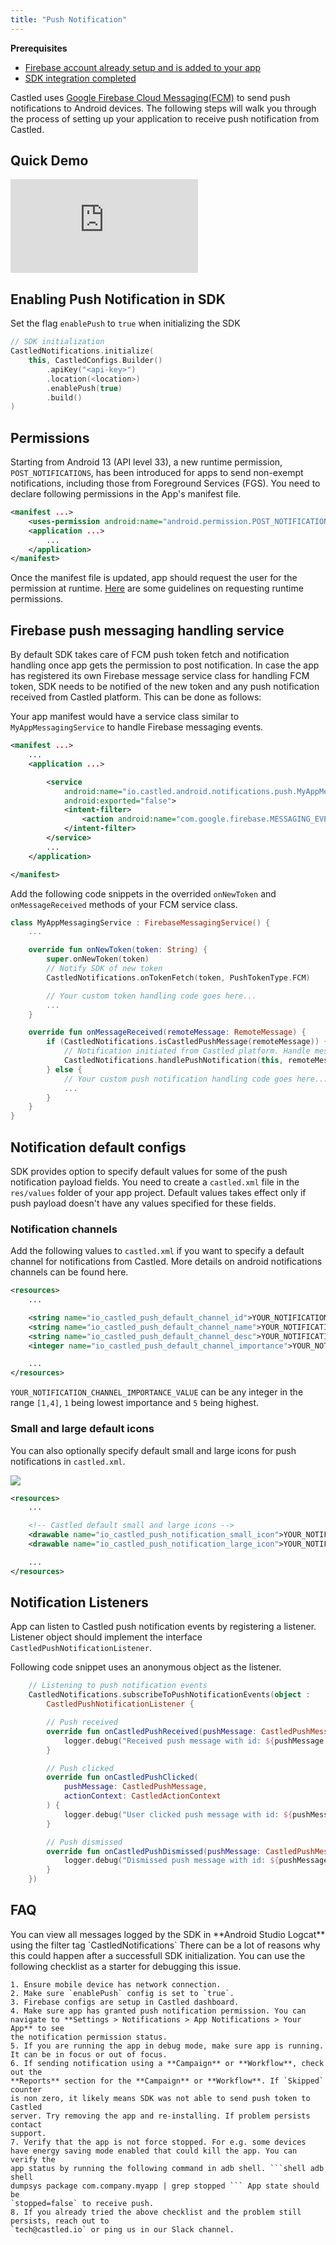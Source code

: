 ```yaml
---
title: "Push Notification"
---
```


<Info>

**Prerequisites**

- [Firebase account already setup and is added to your app](/developer-resources/sdk-integration/android/fcm-private-key-setup)
- [SDK integration completed](/developer-resources/sdk-integration/android/getting-started)

</Info>

Castled uses [Google Firebase Cloud Messaging(FCM)](https://firebase.google.com/docs/cloud-messaging) to send push notifications to Android devices. The following steps will walk you through the process of setting up your application
to receive push notification from Castled.

## Quick Demo

<Frame>
  <div style={{ paddingBottom: "64.98194945848375%" }}>
    <iframe
      src="https://www.loom.com/embed/1d11fbebfd58412c8be7fc3c603f80e3"
      frameborder="0"
      webkitallowfullscreen
      mozallowfullscreen
      allowfullscreen
      style={{
        position: "absolute",
        top: 0,
        left: 0,
        width: "100%",
        height: "100%",
      }}
    ></iframe>
  </div>
</Frame>

## Enabling Push Notification in SDK

Set the flag `enablePush` to `true` when initializing the SDK

```kotlin
// SDK initialization
CastledNotifications.initialize(
    this, CastledConfigs.Builder()
        .apiKey("<api-key>")
        .location(<location>)
        .enablePush(true)
        .build()
)
```

## Permissions

Starting from Android 13 (API level 33), a new runtime permission, `POST_NOTIFICATIONS`, has been introduced for apps to send non-exempt notifications, including those from Foreground Services (FGS).
You need to declare following permissions in the App's manifest file.

```xml AndroidManifest.xml
<manifest ...>
    <uses-permission android:name="android.permission.POST_NOTIFICATIONS"/>
    <application ...>
        ...
    </application>
</manifest>
```

Once the manifest file is updated, app should request the user for the permission at runtime.
[Here](https://developer.android.com/training/permissions/requesting) are some guidelines on requesting runtime permissions.

## Firebase push messaging handling service

By default SDK takes care of FCM push token fetch and notification handling once app gets the permission to post notification. In case the app has registered its own Firebase message service class for handling FCM token,
SDK needs to be notified of the new token and any push notification received from Castled platform. This can be done as follows:

Your app manifest would have a service class similar to `MyAppMessagingService` to handle Firebase messaging events.

```xml AndroidManifest.xml
<manifest ...>
    ...
    <application ...>

        <service
            android:name="io.castled.android.notifications.push.MyAppMessagingService"
            android:exported="false">
            <intent-filter>
                <action android:name="com.google.firebase.MESSAGING_EVENT" />
            </intent-filter>
        </service>
        ...
    </application>

</manifest>
```

Add the following code snippets in the overrided `onNewToken` and `onMessageReceived` methods of your FCM service class.

```kotlin MyAppMessagingService.kt
class MyAppMessagingService : FirebaseMessagingService() {
    ...

    override fun onNewToken(token: String) {
        super.onNewToken(token)
        // Notify SDK of new token
        CastledNotifications.onTokenFetch(token, PushTokenType.FCM)

        // Your custom token handling code goes here...
        ...
    }

    override fun onMessageReceived(remoteMessage: RemoteMessage) {
        if (CastledNotifications.isCastledPushMessage(remoteMessage)) {
            // Notification initiated from Castled platform. Handle message payload
            CastledNotifications.handlePushNotification(this, remoteMessage)
        } else {
            // Your custom push notification handling code goes here...
            ...
        }
    }
}
```

## Notification default configs

SDK provides option to specify default values for some of the push notification
payload fields. You need to create a `castled.xml` file in the `res/values`
folder of your app project. Default values takes effect only if push payload doesn't
have any values specified for these fields.

### Notification channels

Add the following values to `castled.xml` if you want to specify a default
channel for notifications from Castled. More details on android notifications
channels can be found here.

```xml castled.xml
<resources>
    ...

    <string name="io_castled_push_default_channel_id">YOUR_NOTIFICATION_CHANNEL_ID</string>
    <string name="io_castled_push_default_channel_name">YOUR_NOTIFICATION_CHANNEL_NAME</string>
    <string name="io_castled_push_default_channel_desc">YOUR_NOTIFICATION_CHANNEL_DESC</string>
    <integer name="io_castled_push_default_channel_importance">YOUR_NOTIFICATION_CHANNEL_IMPORTANCE_VALUE</integer>

    ...
</resources>
```

`YOUR_NOTIFICATION_CHANNEL_IMPORTANCE_VALUE` can be any integer in the range `[1,4]`, `1` being lowest importance and `5` being highest.

### Small and large default icons

You can also optionally specify default small and large icons for push notifications in `castled.xml`.

<Frame caption="1. small icon 2. large icon">
  <img src="/images/push-1.png" />
</Frame>

```xml castled.xml
<resources>
    ...

    <!-- Castled default small and large icons -->
    <drawable name="io_castled_push_notification_small_icon">YOUR_NOTIFICATION_SMALL_ICON</drawable>
    <drawable name="io_castled_push_notification_large_icon">YOUR_NOTIFICATION_LARGE_ICON</drawable>

    ...
</resources>
```

## Notification Listeners

App can listen to Castled push notification events by registering a listener. Listener object should implement the interface `CastledPushNotificationListener`.

Following code snippet uses an anonymous object as the listener.

```kotlin MyApplicationClass.kt
    // Listening to push notification events
    CastledNotifications.subscribeToPushNotificationEvents(object :
        CastledPushNotificationListener {

        // Push received
        override fun onCastledPushReceived(pushMessage: CastledPushMessage) {
            logger.debug("Received push message with id: ${pushMessage.getNotificationDisplayId()}")
        }

        // Push clicked
        override fun onCastledPushClicked(
            pushMessage: CastledPushMessage,
            actionContext: CastledActionContext
        ) {
            logger.debug("User clicked push message with id: ${pushMessage.getNotificationDisplayId()}")
        }

        // Push dismissed
        override fun onCastledPushDismissed(pushMessage: CastledPushMessage) {
            logger.debug("Dismissed push message with id: ${pushMessage.getNotificationDisplayId()}")
        }
    })

```

## FAQ

<AccordionGroup>
  <Accordion title="How to see all the logs from Castled SDK">
    You can view all messages logged by the SDK in **Android Studio Logcat** using the filter tag `CastledNotifications`
  </Accordion>

<Accordion title="Push notification is not showing in the device after sending from Castled dashboard">
  There can be a lot of reasons why this could happen after a successfull SDK
  initialization. You can use the following checklist as a starter for debugging
  this issue.

    1. Ensure mobile device has network connection.
    2. Make sure `enablePush` config is set to `true`.
    3. Firebase configs are setup in Castled dashboard.
    4. Make sure app has granted push notification permission. You can
    navigate to **Settings > Notifications > App Notifications > Your App** to see
    the notification permission status.
    5. If you are running the app in debug mode, make sure app is running. It can be in focus or out of focus.
    6. If sending notification using a **Campaign** or **Workflow**, check out the
    **Reports** section for the **Campaign** or **Workflow**. If `Skipped` counter
    is non zero, it likely means SDK was not able to send push token to Castled
    server. Try removing the app and re-installing. If problem persists contact
    support.
    7. Verify that the app is not force stopped. For e.g. some devices
    have energy saving mode enabled that could kill the app. You can verify the
    app status by running the following command in adb shell. ```shell adb shell
    dumpsys package com.company.myapp | grep stopped ``` App state should be
    `stopped=false` to receive push.
    8. If you already tried the above checklist and the problem still persists, reach out to
    `tech@castled.io` or ping us in our Slack channel.

</Accordion>

</AccordionGroup>
